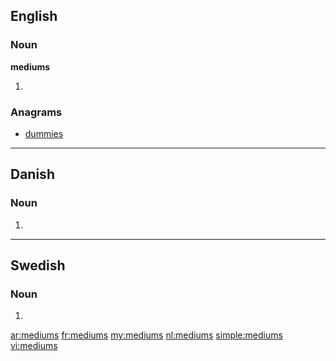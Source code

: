==English==

===Noun===
'''mediums'''

# {{plural of|[[medium]]}}

===Anagrams===
* [[dummies#English|dummies]]

----

==Danish==

===Noun===
{{infl|da|noun form|g=n}}

# {{form of|genitive singular indefinite|medium|lang=da}}

----

==Swedish==

===Noun===
{{infl|sv|noun form}}

# {{sv-noun-form-indef-gen|medium}}

[[ar:mediums]]
[[fr:mediums]]
[[my:mediums]]
[[nl:mediums]]
[[simple:mediums]]
[[vi:mediums]]